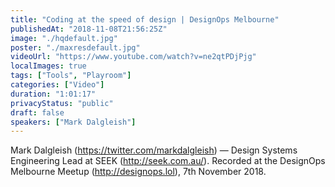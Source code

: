 ```yaml
---
title: "Coding at the speed of design | DesignOps Melbourne"
publishedAt: "2018-11-08T21:56:25Z"
image: "./hqdefault.jpg"
poster: "./maxresdefault.jpg"
videoUrl: "https://www.youtube.com/watch?v=ne2qtPDjPjg"
localImages: true
tags: ["Tools", "Playroom"]
categories: ["Video"]
duration: "1:01:17"
privacyStatus: "public"
draft: false
speakers: ["Mark Dalgleish"]
---
```


Mark Dalgleish (https://twitter.com/markdalgleish) — Design Systems Engineering Lead at SEEK (http://seek.com.au/). Recorded at the DesignOps Melbourne Meetup (http://designops.lol), 7th November 2018.
